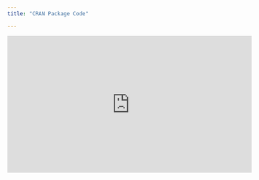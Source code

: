 ```yaml
---
title: "CRAN Package Code"

---
```


<iframe width="560" height="315" src="https://www.youtube.com/embed/dr4qw8o0nYU" title="YouTube video player" frameborder="0" allow="accelerometer; autoplay; clipboard-write; encrypted-media; gyroscope; picture-in-picture" allowfullscreen></iframe>
